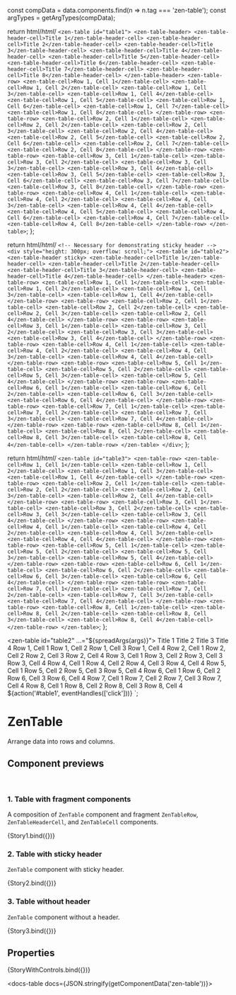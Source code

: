 
const compData = data.components.find(n => n.tag === 'zen-table');
const argTypes = getArgTypes(compData);

<Meta title="In progress/Tables/Table" component="zen-table" argTypes={argTypes} />

  return html/*html*/ `
    <zen-table id="table1">
      <zen-table-header>
        <zen-table-header-cell>Title 1</zen-table-header-cell>
        <zen-table-header-cell>Title 2</zen-table-header-cell>
        <zen-table-header-cell>Title 3</zen-table-header-cell>
        <zen-table-header-cell>Title 4</zen-table-header-cell>
        <zen-table-header-cell>Title 5</zen-table-header-cell>
        <zen-table-header-cell>Title 6</zen-table-header-cell>
        <zen-table-header-cell>Title 7</zen-table-header-cell>
        <zen-table-header-cell>Title 8</zen-table-header-cell>
      </zen-table-header>
      <zen-table-row>
        <zen-table-cell>Row 1, Cell 1</zen-table-cell>
        <zen-table-cell>Row 1, Cell 2</zen-table-cell>
        <zen-table-cell>Row 1, Cell 3</zen-table-cell>
        <zen-table-cell>Row 1, Cell 4</zen-table-cell>
        <zen-table-cell>Row 1, Cell 5</zen-table-cell>
        <zen-table-cell>Row 1, Cell 6</zen-table-cell>
        <zen-table-cell>Row 1, Cell 7</zen-table-cell>
        <zen-table-cell>Row 1, Cell 8</zen-table-cell>
      </zen-table-row>
      <zen-table-row>
        <zen-table-cell>Row 2, Cell 1</zen-table-cell>
        <zen-table-cell>Row 2, Cell 2</zen-table-cell>
        <zen-table-cell>Row 2, Cell 3</zen-table-cell>
        <zen-table-cell>Row 2, Cell 4</zen-table-cell>
        <zen-table-cell>Row 2, Cell 5</zen-table-cell>
        <zen-table-cell>Row 2, Cell 6</zen-table-cell>
        <zen-table-cell>Row 2, Cell 7</zen-table-cell>
        <zen-table-cell>Row 2, Cell 8</zen-table-cell>
      </zen-table-row>
      <zen-table-row>
        <zen-table-cell>Row 3, Cell 1</zen-table-cell>
        <zen-table-cell>Row 3, Cell 2</zen-table-cell>
        <zen-table-cell>Row 3, Cell 3</zen-table-cell>
        <zen-table-cell>Row 3, Cell 4</zen-table-cell>
        <zen-table-cell>Row 3, Cell 5</zen-table-cell>
        <zen-table-cell>Row 3, Cell 6</zen-table-cell>
        <zen-table-cell>Row 3, Cell 7</zen-table-cell>
        <zen-table-cell>Row 3, Cell 8</zen-table-cell>
      </zen-table-row>
      <zen-table-row>
        <zen-table-cell>Row 4, Cell 1</zen-table-cell>
        <zen-table-cell>Row 4, Cell 2</zen-table-cell>
        <zen-table-cell>Row 4, Cell 3</zen-table-cell>
        <zen-table-cell>Row 4, Cell 4</zen-table-cell>
        <zen-table-cell>Row 4, Cell 5</zen-table-cell>
        <zen-table-cell>Row 4, Cell 6</zen-table-cell>
        <zen-table-cell>Row 4, Cell 7</zen-table-cell>
        <zen-table-cell>Row 4, Cell 8</zen-table-cell>
      </zen-table-row>
    </zen-table>
  `;
};

  return html/*html*/ `
    <!-- Necessary for demonstrating sticky header -->
    <div style="height: 300px; overflow: scroll;">
      <zen-table id="table2">
        <zen-table-header sticky>
          <zen-table-header-cell>Title 1</zen-table-header-cell>
          <zen-table-header-cell>Title 2</zen-table-header-cell>
          <zen-table-header-cell>Title 3</zen-table-header-cell>
          <zen-table-header-cell>Title 4</zen-table-header-cell>
        </zen-table-header>
        <zen-table-row>
          <zen-table-cell>Row 1, Cell 1</zen-table-cell>
          <zen-table-cell>Row 1, Cell 2</zen-table-cell>
          <zen-table-cell>Row 1, Cell 3</zen-table-cell>
          <zen-table-cell>Row 1, Cell 4</zen-table-cell>
        </zen-table-row>
        <zen-table-row>
          <zen-table-cell>Row 2, Cell 1</zen-table-cell>
          <zen-table-cell>Row 2, Cell 2</zen-table-cell>
          <zen-table-cell>Row 2, Cell 3</zen-table-cell>
          <zen-table-cell>Row 2, Cell 4</zen-table-cell>
        </zen-table-row>
        <zen-table-row>
          <zen-table-cell>Row 3, Cell 1</zen-table-cell>
          <zen-table-cell>Row 3, Cell 2</zen-table-cell>
          <zen-table-cell>Row 3, Cell 3</zen-table-cell>
          <zen-table-cell>Row 3, Cell 4</zen-table-cell>
        </zen-table-row>
        <zen-table-row>
          <zen-table-cell>Row 4, Cell 1</zen-table-cell>
          <zen-table-cell>Row 4, Cell 2</zen-table-cell>
          <zen-table-cell>Row 4, Cell 3</zen-table-cell>
          <zen-table-cell>Row 4, Cell 4</zen-table-cell>
        </zen-table-row>
        <zen-table-row>
          <zen-table-cell>Row 5, Cell 1</zen-table-cell>
          <zen-table-cell>Row 5, Cell 2</zen-table-cell>
          <zen-table-cell>Row 5, Cell 3</zen-table-cell>
          <zen-table-cell>Row 5, Cell 4</zen-table-cell>
        </zen-table-row>
        <zen-table-row>
          <zen-table-cell>Row 6, Cell 1</zen-table-cell>
          <zen-table-cell>Row 6, Cell 2</zen-table-cell>
          <zen-table-cell>Row 6, Cell 3</zen-table-cell>
          <zen-table-cell>Row 6, Cell 4</zen-table-cell>
        </zen-table-row>
        <zen-table-row>
          <zen-table-cell>Row 7, Cell 1</zen-table-cell>
          <zen-table-cell>Row 7, Cell 2</zen-table-cell>
          <zen-table-cell>Row 7, Cell 3</zen-table-cell>
          <zen-table-cell>Row 7, Cell 4</zen-table-cell>
        </zen-table-row>
        <zen-table-row>
          <zen-table-cell>Row 8, Cell 1</zen-table-cell>
          <zen-table-cell>Row 8, Cell 2</zen-table-cell>
          <zen-table-cell>Row 8, Cell 3</zen-table-cell>
          <zen-table-cell>Row 8, Cell 4</zen-table-cell>
        </zen-table-row>
      </zen-table>
    </div>
  `;
};

  return html/*html*/ `
    <zen-table id="table3">
      <zen-table-row>
        <zen-table-cell>Row 1, Cell 1</zen-table-cell>
        <zen-table-cell>Row 1, Cell 2</zen-table-cell>
        <zen-table-cell>Row 1, Cell 3</zen-table-cell>
        <zen-table-cell>Row 1, Cell 4</zen-table-cell>
      </zen-table-row>
      <zen-table-row>
        <zen-table-cell>Row 2, Cell 1</zen-table-cell>
        <zen-table-cell>Row 2, Cell 2</zen-table-cell>
        <zen-table-cell>Row 2, Cell 3</zen-table-cell>
        <zen-table-cell>Row 2, Cell 4</zen-table-cell>
      </zen-table-row>
      <zen-table-row>
        <zen-table-cell>Row 3, Cell 1</zen-table-cell>
        <zen-table-cell>Row 3, Cell 2</zen-table-cell>
        <zen-table-cell>Row 3, Cell 3</zen-table-cell>
        <zen-table-cell>Row 3, Cell 4</zen-table-cell>
      </zen-table-row>
      <zen-table-row>
        <zen-table-cell>Row 4, Cell 1</zen-table-cell>
        <zen-table-cell>Row 4, Cell 2</zen-table-cell>
        <zen-table-cell>Row 4, Cell 3</zen-table-cell>
        <zen-table-cell>Row 4, Cell 4</zen-table-cell>
      </zen-table-row>
      <zen-table-row>
        <zen-table-cell>Row 5, Cell 1</zen-table-cell>
        <zen-table-cell>Row 5, Cell 2</zen-table-cell>
        <zen-table-cell>Row 5, Cell 3</zen-table-cell>
        <zen-table-cell>Row 5, Cell 4</zen-table-cell>
      </zen-table-row>
      <zen-table-row>
        <zen-table-cell>Row 6, Cell 1</zen-table-cell>
        <zen-table-cell>Row 6, Cell 2</zen-table-cell>
        <zen-table-cell>Row 6, Cell 3</zen-table-cell>
        <zen-table-cell>Row 6, Cell 4</zen-table-cell>
      </zen-table-row>
      <zen-table-row>
        <zen-table-cell>Row 7, Cell 1</zen-table-cell>
        <zen-table-cell>Row 7, Cell 2</zen-table-cell>
        <zen-table-cell>Row 7, Cell 3</zen-table-cell>
        <zen-table-cell>Row 7, Cell 4</zen-table-cell>
      </zen-table-row>
      <zen-table-row>
        <zen-table-cell>Row 8, Cell 1</zen-table-cell>
        <zen-table-cell>Row 8, Cell 2</zen-table-cell>
        <zen-table-cell>Row 8, Cell 3</zen-table-cell>
        <zen-table-cell>Row 8, Cell 4</zen-table-cell>
      </zen-table-row>
    </zen-table>
  `;
};

  <zen-table id="table2" ...="${spreadArgs(args)}">
    <zen-table-header>
      <zen-table-header-cell>Title 1</zen-table-header-cell>
      <zen-table-header-cell>Title 2</zen-table-header-cell>
      <zen-table-header-cell>Title 3</zen-table-header-cell>
      <zen-table-header-cell>Title 4</zen-table-header-cell>
    </zen-table-header>
    <zen-table-row>
      <zen-table-cell>Row 1, Cell 1</zen-table-cell>
      <zen-table-cell>Row 1, Cell 2</zen-table-cell>
      <zen-table-cell>Row 1, Cell 3</zen-table-cell>
      <zen-table-cell>Row 1, Cell 4</zen-table-cell>
    </zen-table-row>
    <zen-table-row>
      <zen-table-cell>Row 2, Cell 1</zen-table-cell>
      <zen-table-cell>Row 2, Cell 2</zen-table-cell>
      <zen-table-cell>Row 2, Cell 3</zen-table-cell>
      <zen-table-cell>Row 2, Cell 4</zen-table-cell>
    </zen-table-row>
    <zen-table-row>
      <zen-table-cell>Row 3, Cell 1</zen-table-cell>
      <zen-table-cell>Row 3, Cell 2</zen-table-cell>
      <zen-table-cell>Row 3, Cell 3</zen-table-cell>
      <zen-table-cell>Row 3, Cell 4</zen-table-cell>
    </zen-table-row>
    <zen-table-row>
      <zen-table-cell>Row 4, Cell 1</zen-table-cell>
      <zen-table-cell>Row 4, Cell 2</zen-table-cell>
      <zen-table-cell>Row 4, Cell 3</zen-table-cell>
      <zen-table-cell>Row 4, Cell 4</zen-table-cell>
    </zen-table-row>
    <zen-table-row>
      <zen-table-cell>Row 5, Cell 1</zen-table-cell>
      <zen-table-cell>Row 5, Cell 2</zen-table-cell>
      <zen-table-cell>Row 5, Cell 3</zen-table-cell>
      <zen-table-cell>Row 5, Cell 4</zen-table-cell>
    </zen-table-row>
    <zen-table-row>
      <zen-table-cell>Row 6, Cell 1</zen-table-cell>
      <zen-table-cell>Row 6, Cell 2</zen-table-cell>
      <zen-table-cell>Row 6, Cell 3</zen-table-cell>
      <zen-table-cell>Row 6, Cell 4</zen-table-cell>
    </zen-table-row>
    <zen-table-row>
      <zen-table-cell>Row 7, Cell 1</zen-table-cell>
      <zen-table-cell>Row 7, Cell 2</zen-table-cell>
      <zen-table-cell>Row 7, Cell 3</zen-table-cell>
      <zen-table-cell>Row 7, Cell 4</zen-table-cell>
    </zen-table-row>
    <zen-table-row>
      <zen-table-cell>Row 8, Cell 1</zen-table-cell>
      <zen-table-cell>Row 8, Cell 2</zen-table-cell>
      <zen-table-cell>Row 8, Cell 3</zen-table-cell>
      <zen-table-cell>Row 8, Cell 4</zen-table-cell>
    </zen-table-row>
  </zen-table>
  ${action('#table1', eventHandles(['click']))}
`;

# ZenTable

Arrange data into rows and columns.

## Component previews

<br />

### 1. Table with fragment components

A composition of `ZenTable` component and fragment `ZenTableRow`, `ZenTableHeaderCell`, and `ZenTableCell` components.

<Canvas>
  <Story name="story1">{Story1.bind({})}</Story>
</Canvas>

### 2. Table with sticky header

`ZenTable` component with sticky header.

<Canvas>
  <Story
    name="story2"
    parameters={{
      controls: {
        expanded: true,
      }
    }}
  >
    {Story2.bind({})}
  </Story>
</Canvas>

### 3. Table without header

`ZenTable` component without a header.

<Canvas>
  <Story
    name="story3"
    parameters={{
      controls: {
        expanded: true,
      }
    }}
  >
    {Story3.bind({})}
  </Story>
</Canvas>

## Properties

<Canvas>
  <Story
    name="default"
    args={{
      ...getDefaultArgs(argTypes),
    }}
  >
    {StoryWithControls.bind({})}
  </Story>
</Canvas>

<ArgsTable story="default" />

<docs-table docs={JSON.stringify(getComponentData('zen-table'))}></docs-table>
